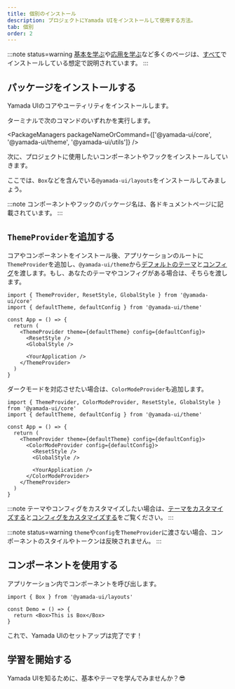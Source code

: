 ```yaml
---
title: 個別のインストール
description: プロジェクトにYamada UIをインストールして使用する方法。
tab: 個別
order: 2
---
```


:::note status=warning
[基本を学ぶ](/docs/getting-started/installation/basic)や[応用を学ぶ](/docs/getting-started/installation/advanced)など多くのページは、[すべて](/docs/getting-started/installation)でインストールしている想定で説明されています。
:::

## パッケージをインストールする

Yamada UIのコアやユーティリティをインストールします。

ターミナルで次のコマンドのいずれかを実行します。

<PackageManagers
  packageNameOrCommand={['@yamada-ui/core', '@yamada-ui/theme', '@yamada-ui/utils']}
/>

次に、プロジェクトに使用したいコンポーネントやフックをインストールしていきます。

ここでは、`Box`などを含んでいる`@yamada-ui/layouts`をインストールしてみましょう。

<PackageManagers packageNameOrCommand='@yamada-ui/layouts' />

:::note
コンポーネントやフックのパッケージ名は、各ドキュメントページに記載されています。
:::

## `ThemeProvider`を追加する

コアやコンポーネントをインストール後、アプリケーションのルートに`ThemeProvider`を追加し、`@yamada-ui/theme`から[デフォルトのテーマ](/docs/styled-system/theming/default-theme)と[コンフィグ](/docs/styled-system/configure/default-config)を渡します。もし、あなたのテーマやコンフィグがある場合は、そちらを渡します。

```tsx live=false highlight={6,7,8,11}
import { ThemeProvider, ResetStyle, GlobalStyle } from '@yamada-ui/core'
import { defaultTheme, defaultConfig } from '@yamada-ui/theme'

const App = () => {
  return (
    <ThemeProvider theme={defaultTheme} config={defaultConfig}>
      <ResetStyle />
      <GlobalStyle />

      <YourApplication />
    </ThemeProvider>
  )
}
```

ダークモードを対応させたい場合は、`ColorModeProvider`も追加します。

```tsx live=false highlight={7,12}
import { ThemeProvider, ColorModeProvider, ResetStyle, GlobalStyle } from '@yamada-ui/core'
import { defaultTheme, defaultConfig } from '@yamada-ui/theme'

const App = () => {
  return (
    <ThemeProvider theme={defaultTheme} config={defaultConfig}>
      <ColorModeProvider config={defaultConfig}>
        <ResetStyle />
        <GlobalStyle />

        <YourApplication />
      </ColorModeProvider>
    </ThemeProvider>
  )
}
```

:::note
テーマやコンフィグをカスタマイズしたい場合は、[テーマをカスタマイズする](/docs/styled-system/theming/customize-theme)と[コンフィグをカスタマイズする](/docs/styled-system/configure/customize-config)をご覧ください。
:::

:::note status=warning
`theme`や`config`を`ThemeProvider`に渡さない場合、コンポーネントのスタイルやトークンは反映されません。
:::

## コンポーネントを使用する

アプリケーション内でコンポーネントを呼び出します。

```tsx live=false
import { Box } from '@yamada-ui/layouts'

const Demo = () => {
  return <Box>This is Box</Box>
}
```

これで、Yamada UIのセットアップは完了です！

## 学習を開始する

Yamada UIを知るために、基本やテーマを学んでみませんか？😎

<CardContainer>
  <LinkCard href='/docs/getting-started/basics' />
  <LinkCard
    href='/docs/styled-system/theming'
    title='テーマについて学ぶ'
    description='Yamada UIのデフォルトのテーマを知り、色・フォント・その他のテーマの値を作成・変更する方法を学ぶ。'
  />
  <LinkCard
    href='/docs/components'
    title='コンポーネントを探索する'
    description='Yamada UIは、100以上の柔軟性が高いコンポーネントを提供しています。すべてのコンポーネントは、アニメーション・ダークモードをサポートしています。'
  />
  <LinkCard
    href='https://github.com/hirotomoyamada/yamada-ui'
    title='ソースコードを探索する'
    description='Yamada UIのパッケージ・ドキュメントサイトはオープンソースです。Yamada UIを気に入ったら、スターを付けてください。'
  />
</CardContainer>

